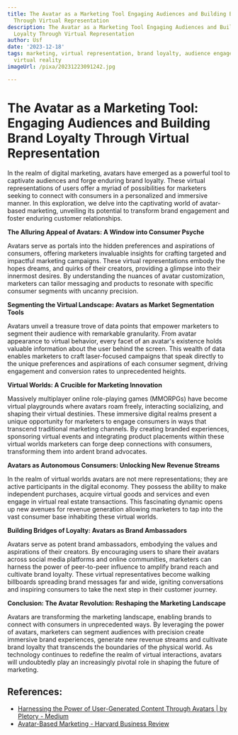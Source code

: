 ```yaml
---
title: The Avatar as a Marketing Tool Engaging Audiences and Building Brand Loyalty
  Through Virtual Representation
description: The Avatar as a Marketing Tool Engaging Audiences and Building Brand
  Loyalty Through Virtual Representation
author: Usf
date: '2023-12-18'
tags: marketing, virtual representation, brand loyalty, audience engagement, The Avatar,
  virtual reality
imageUrl: /pixa/20231223091242.jpg

---
```

# The Avatar as  a Marketing Tool: Engaging Audiences and Building Brand Loyalty Through Virtual Representation

In the realm  of digital marketing, avatars have emerged as a powerful tool to captivate  audiences and forge enduring brand loyalty. These virtual representations of users offer a myriad of possibilities for marketers  seeking to connect with  consumers in a personalized  and immersive manner. In this exploration, we  delve into the captivating world of avatar-based  marketing, unveiling its potential  to transform brand  engagement and foster enduring customer  relationships.

**The Alluring Appeal of Avatars: A Window into Consumer Psyche**

Avatars serve as portals into the hidden preferences and  aspirations of consumers, offering marketers invaluable insights for crafting targeted and impactful marketing campaigns. These virtual representations embody the hopes dreams, and quirks of their creators, providing a glimpse into their innermost desires. By understanding the nuances  of avatar customization, marketers can tailor messaging and products to resonate with specific consumer  segments with uncanny  precision.

**Segmenting the Virtual Landscape: Avatars as Market Segmentation Tools**

Avatars unveil a treasure  trove of data points that empower marketers to segment their audience with remarkable granularity. From avatar appearance to virtual behavior, every facet of an avatar's existence holds valuable information about the user behind the screen. This wealth of data enables  marketers to craft laser-focused campaigns that speak directly to  the unique preferences and  aspirations of each consumer segment, driving engagement and conversion rates to unprecedented heights.

**Virtual Worlds: A Crucible for Marketing Innovation**

Massively multiplayer online role-playing games  (MMORPGs)  have become virtual playgrounds where avatars roam freely, interacting socializing, and shaping their virtual destinies. These immersive digital realms present a unique opportunity for marketers to engage consumers in ways that transcend traditional  marketing channels. By creating  branded  experiences, sponsoring virtual events and integrating  product placements within these virtual worlds marketers  can forge deep connections with consumers, transforming them into ardent brand advocates.

**Avatars as  Autonomous Consumers:  Unlocking New Revenue Streams**

In the realm of virtual worlds avatars are not mere representations; they  are  active participants  in the digital economy. They possess the ability to make independent purchases, acquire  virtual goods and services and  even engage in virtual real estate transactions. This fascinating dynamic  opens up new avenues for revenue generation allowing marketers to tap into the vast consumer base  inhabiting these virtual worlds.

**Building Bridges of Loyalty: Avatars  as Brand Ambassadors**

Avatars  serve as potent  brand ambassadors, embodying the values and aspirations of their creators. By encouraging  users to share their avatars across social media platforms and  online communities, marketers can harness the power of peer-to-peer influence  to amplify brand reach and cultivate brand  loyalty. These virtual representatives become walking  billboards spreading brand messages far and wide, igniting conversations  and inspiring consumers to take the next step in their customer journey.

**Conclusion: The Avatar Revolution: Reshaping the Marketing Landscape**

Avatars  are transforming the marketing landscape, enabling brands to  connect with consumers  in  unprecedented ways. By leveraging the power of avatars, marketers can segment audiences with precision create immersive brand experiences, generate new revenue streams and cultivate brand loyalty that transcends the boundaries  of the  physical world. As technology continues to redefine the realm of virtual  interactions, avatars will undoubtedly play an increasingly pivotal role  in shaping the future of marketing.

## References:
- [Harnessing the Power of User-Generated Content Through Avatars | by Pletory - Medium](https://medium.com/@pletory/harnessing-the-power-of-user-generated-content-through-avatars-893b85a175c6)
- [Avatar-Based Marketing - Harvard Business Review](https://hbr.org/2006/06/avatar-based-marketing)
